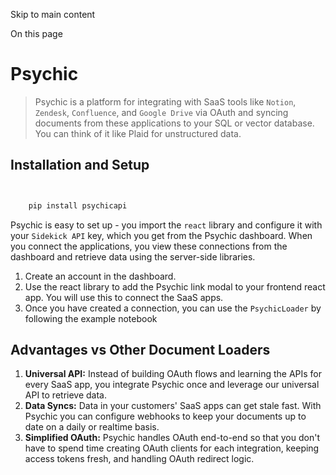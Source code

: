 

Skip to main content

On this page

# Psychic

> Psychic is a platform for integrating with SaaS tools like `Notion`, `Zendesk`, `Confluence`, and `Google Drive` via OAuth and syncing documents from these applications to your SQL or vector
> database. You can think of it like Plaid for unstructured data.

## Installation and Setup​

```python


    pip install psychicapi


```


Psychic is easy to set up - you import the `react` library and configure it with your `Sidekick API` key, which you get from the Psychic dashboard. When you connect the applications, you
view these connections from the dashboard and retrieve data using the server-side libraries.

  1. Create an account in the dashboard.
  2. Use the react library to add the Psychic link modal to your frontend react app. You will use this to connect the SaaS apps.
  3. Once you have created a connection, you can use the `PsychicLoader` by following the example notebook

## Advantages vs Other Document Loaders​

  1.  **Universal API:** Instead of building OAuth flows and learning the APIs for every SaaS app, you integrate Psychic once and leverage our universal API to retrieve data.
  2.  **Data Syncs:** Data in your customers' SaaS apps can get stale fast. With Psychic you can configure webhooks to keep your documents up to date on a daily or realtime basis.
  3.  **Simplified OAuth:** Psychic handles OAuth end-to-end so that you don't have to spend time creating OAuth clients for each integration, keeping access tokens fresh, and handling OAuth redirect logic.

